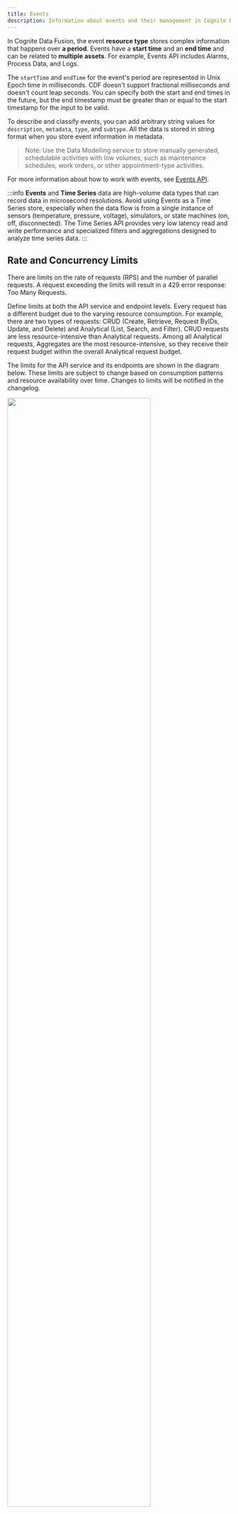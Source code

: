 ```yaml
---
title: Events
description: Information about events and their management in Cognite Data Fusion.
---
```


In Cognite Data Fusion, the event **resource type** stores complex information that happens over **a period**. Events have a **start time** and an **end time** and can be related to **multiple assets**. For example, Events API includes Alarms, Process Data, and Logs.

The `startTime` and `endTime` for the event's period are represented in Unix Epoch time in milliseconds. CDF doesn't support fractional milliseconds and doesn't count leap seconds. You can specify both the start and end times in the future, but the end timestamp must be greater than or equal to the start timestamp for the input to be valid.

To describe and classify events, you can add arbitrary string values for `description`, `metadata`, `type`, and `subtype`. All the data is stored in string format when you store event information in metadata.

> Note: Use the Data Modelling service to store manually generated, schedulable activities with low volumes, such as maintenance schedules, work orders, or other appointment-type activities.

For more information about how to work with events, see [Events API](/api#tag/Events).

:::info
**Events** and **Time Series** data are high-volume data types that can record data in microsecond resolutions. Avoid using Events as a Time Series store, especially when the data flow is from a single instance of sensors (temperature, pressure, voltage), simulators, or state machines (on, off, disconnected). The Time Series API provides very low latency read and write performance and specialized filters and aggregations designed to analyze time series data.
:::

## Rate and Concurrency Limits

There are limits on the rate of requests (RPS) and the number of parallel requests. A request exceeding the limits will result in a 429 error response: Too Many Requests.

Define limits at both the API service and endpoint levels. Every request has a different budget due to the varying resource consumption.
For example, there are two types of requests: CRUD (Create, Retrieve, Request ByIDs, Update, and Delete) and Analytical (List, Search, and Filter). CRUD requests are less resource-intensive than Analytical requests. Among all Analytical requests, Aggregates are the most resource-intensive, so they receive their request budget within the overall Analytical request budget.

The limits for the API service and its endpoints are shown in the diagram below. These limits are subject to change based on consumption patterns and resource availability over time.  Changes to limits will be notified in the changelog.

<img src="https://apps-cdn.cogniteapp.com/@cognite/docs-portal-images/1.0.0/images/api-docs/EventsLimitsNov23.png" alt=" " width="80%"/>

### Translate RPS to data speed

A single request can retrieve up to 1000 items, where 1 item is an event record. The top API service level has a maximum theoretical data speed of 200,000 items per second for all consumers and 150,000 for a single identity or client in a project.

### Use of parallel retrieval

**Parallel retrieval** is a technique used to improve data retrieval performance in cases where due to query complexity, data retrieval speeds are lower than they would normally be with a fast, simple query. Use parallel retrieval to retrieve large data sets up to the capacity limits defined for an API service.

For example, the Events API request has the following limits:

* A single request can retrieve up to 1000 items.
* Up to 23 requests per second may be issued for an analytical query (per identity), such as when using /list or /filter API endpoints (see above diagram).

Resulting in:

* A theoretical maximum of 23,000 items read per second per identity.

Additionally, complex analytical queries may return data slower than the theoretical maximum. Typically, the more complex the query, the slower the data rate.

Resulting in:

* A single request taking longer than 1s to read or write 1000 items.

Therefore, for complex 'analytical' queries that return data slower than the theoretical maximum, the query should retrieve fewer items per request and more in parallel until the theoretical maximum performance of 23,000 items per second is reached.

:::info note
Use parallel retrieval only when a single request flow provides data retrieval speeds significantly less than the theoretical maximum.
The overall requests per second limit still apply regardless of the number of concurrent requests issued. For example, If a request returns data at 18,000 items per second, adding a second parallel request provides little benefit as only 5,000 more items can be returned before the budget limit is reached.
:::
